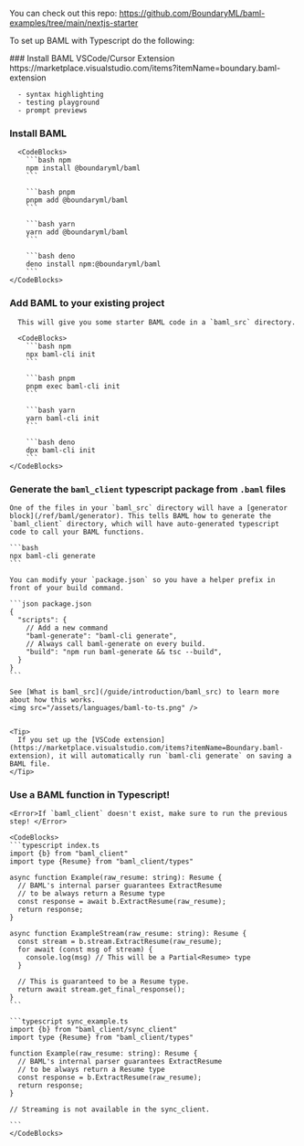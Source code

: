 <Note>You can check out this repo: https://github.com/BoundaryML/baml-examples/tree/main/nextjs-starter</Note>

To set up BAML with Typescript do the following:

<Steps>
  ### Install BAML VSCode/Cursor Extension
      https://marketplace.visualstudio.com/items?itemName=boundary.baml-extension

      - syntax highlighting
      - testing playground
      - prompt previews
  
  ### Install BAML
      <CodeBlocks>
        ```bash npm
        npm install @boundaryml/baml
        ```
        
        ```bash pnpm
        pnpm add @boundaryml/baml
        ```

        ```bash yarn
        yarn add @boundaryml/baml
        ```

        ```bash deno
        deno install npm:@boundaryml/baml
        ```
    </CodeBlocks>
  
  ### Add BAML to your existing project
      This will give you some starter BAML code in a `baml_src` directory.
      
      <CodeBlocks>
        ```bash npm
        npx baml-cli init
        ```
        
        ```bash pnpm
        pnpm exec baml-cli init
        ```

        ```bash yarn
        yarn baml-cli init
        ```

        ```bash deno
        dpx baml-cli init
        ```
    </CodeBlocks>
  
  ### Generate the `baml_client` typescript package from `.baml` files

    One of the files in your `baml_src` directory will have a [generator block](/ref/baml/generator). This tells BAML how to generate the `baml_client` directory, which will have auto-generated typescript code to call your BAML functions.

    ```bash
    npx baml-cli generate
    ```

    You can modify your `package.json` so you have a helper prefix in front of your build command.

    ```json package.json
    {
      "scripts": {
        // Add a new command
        "baml-generate": "baml-cli generate",
        // Always call baml-generate on every build.
        "build": "npm run baml-generate && tsc --build",
      }
    }
    ```
    
    See [What is baml_src](/guide/introduction/baml_src) to learn more about how this works.
    <img src="/assets/languages/baml-to-ts.png" />

   
    <Tip>
      If you set up the [VSCode extension](https://marketplace.visualstudio.com/items?itemName=Boundary.baml-extension), it will automatically run `baml-cli generate` on saving a BAML file.
    </Tip>
  
  ### Use a BAML function in Typescript!
    <Error>If `baml_client` doesn't exist, make sure to run the previous step! </Error>

    <CodeBlocks>
    ```typescript index.ts
    import {b} from "baml_client"
    import type {Resume} from "baml_client/types"

    async function Example(raw_resume: string): Resume {
      // BAML's internal parser guarantees ExtractResume
      // to be always return a Resume type
      const response = await b.ExtractResume(raw_resume);
      return response;
    }

    async function ExampleStream(raw_resume: string): Resume {
      const stream = b.stream.ExtractResume(raw_resume);
      for await (const msg of stream) {
        console.log(msg) // This will be a Partial<Resume> type
      }

      // This is guaranteed to be a Resume type.
      return await stream.get_final_response();
    }
    ```

    ```typescript sync_example.ts
    import {b} from "baml_client/sync_client"
    import type {Resume} from "baml_client/types"

    function Example(raw_resume: string): Resume {
      // BAML's internal parser guarantees ExtractResume
      // to be always return a Resume type
      const response = b.ExtractResume(raw_resume);
      return response;
    }

    // Streaming is not available in the sync_client.

    ```
    </CodeBlocks>
</Steps>
